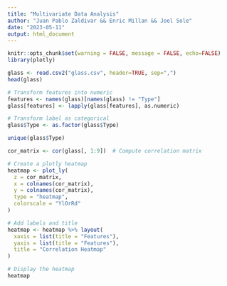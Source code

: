 ---
title: "Multivariate Data Analysis"
author: "Juan Pablo Zaldivar && Enric Millan && Joel Sole"
date: "2023-05-11"
output: html_document
---

```{r setup, include=F, warnings=F, echo=F}
knitr::opts_chunk$set(warning = FALSE, message = FALSE, echo=FALSE)
library(plotly)
```

```{r}
glass <- read.csv2("glass.csv", header=TRUE, sep=",")
head(glass)
```

```{r}
# Transform features into numeric
features <- names(glass)[names(glass) != "Type"]
glass[features] <- lapply(glass[features], as.numeric)

# Transform label as categorical
glass$Type <- as.factor(glass$Type)

unique(glass$Type)
```


```{r}
cor_matrix <- cor(glass[, 1:9])  # Compute correlation matrix

# Create a plotly heatmap
heatmap <- plot_ly(
  z = cor_matrix,
  x = colnames(cor_matrix),
  y = colnames(cor_matrix),
  type = "heatmap",
  colorscale = "YlOrRd"
)

# Add labels and title
heatmap <- heatmap %>% layout(
  xaxis = list(title = "Features"),
  yaxis = list(title = "Features"),
  title = "Correlation Heatmap"
)

# Display the heatmap
heatmap

```


